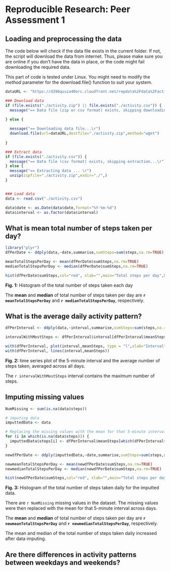 # Reproducible Research: Peer Assessment 1


## Loading and preprocessing the data

The code below will check if the data file exists in the current folder. If not, the script will download the data from internet. Thus, please make sure you are online if you don't have the data in place, or the code might fail downloading the required data.

This part of code is tested under Linux. You might need to modify the *method* parameter for the download.file() function to suit your system.

```r

dataURL <- "https://d396qusza40orc.cloudfront.net/repdata%2Fdata%2Factivity.zip"

### Download data
if (file.exists("./activity.zip") || file.exists("./activity.csv")) {
  message("== Data file (zip or csv format) exists, skipping downloading step \r")
  
} else {

  message("== Downloading data file...\r")
  download.file(url=dataURL,destfile="./activity.zip",method="wget")
  
}

### Extract data
if (file.exists("./activity.csv")) {
  message("== Data file (csv format) exists, skipping extraction...\r")
} else {
  message("== Extracting data ... \r")
  unzip(zipfile="./activity.zip",exdir="./",)  
}


### Load data
data <- read.csv("./activity.csv")

data$date <- as.Date(data$date,format="%Y-%m-%d")
data$interval <- as.factor(data$interval)

```

## What is mean total number of steps taken per day?

```r

library("plyr")
dfPerDate <- ddply(data,~date,summarise,sumSteps=sum(steps,na.rm=TRUE),meanSteps=mean(steps,na.rm=TRUE),sdSteps=sd(steps,na.rm=TRUE))

meanTotalStepsPerDay <- mean(dfPerDate$sumSteps,na.rm=TRUE)
medianTotalStepsPerDay <- median(dfPerDate$sumSteps,na.rm=TRUE)

hist(dfPerDate$sumSteps,col="red", xlab="",main="Total steps per day",breaks=10)

```

**Fig. 1:** Histogram of the total number of steps taken each day

The **mean** and **median** of total number of steps taken per day are **`r meanTotalStepsPerDay`** and **`r medianTotalStepsPerDay`**, respectively.


## What is the average daily activity pattern?

```r
dfPerInterval <- ddply(data,~interval,summarise,sumSteps=sum(steps,na.rm=TRUE),meanSteps=mean(steps,na.rm=TRUE),sdSteps=sd(steps,na.rm=TRUE))

intervalWithMostSteps <- dfPerInterval$interval[dfPerInterval$meanSteps == max(dfPerInterval$meanSteps)]

with(dfPerInterval, plot(interval,meanSteps, type = "l",xlab="Interval",ylab="Mean steps",main="Mean steps per 5-min interval"))
with(dfPerInterval, lines(interval,meanSteps))

```
**Fig. 2:** time series plot of the 5-minute interval and the average number of steps taken, averaged across all days.

The `r intervalWithMostSteps` interval contains the maximum number of steps.


## Imputing missing values

```r

NumMissing <- sum(is.na(data$steps))

# imputing data
imputtedData <- data

# Replacing the missing values with the mean for that 5-minute interval across days
for (i in which(is.na(data$steps))) {
  imputtedData$steps[i] <- dfPerInterval$meanSteps[which(dfPerInterval$interval==imputtedData$interval[i])]
}

newdfPerDate <- ddply(imputtedData,~date,summarise,sumSteps=sum(steps,na.rm=TRUE),meanSteps=mean(steps,na.rm=TRUE),sdSteps=sd(steps,na.rm=TRUE))

newmeanTotalStepsPerDay <- mean(newdfPerDate$sumSteps,na.rm=TRUE)
newmedianTotalStepsPerDay <- median(newdfPerDate$sumSteps,na.rm=TRUE)

hist(newdfPerDate$sumSteps,col="red", xlab="",main="Total steps per day -- Imputted data",breaks=10)

```

**Fig. 3:** Histogram of the total number of steps taken daily for the imputted data.

There are `r NumMissing` missing values in the dataset. The missing values were then replaced with the mean for that 5-minute interval across days.


The **mean** and **median** of total number of steps taken per day are **`r newmeanTotalStepsPerDay`** and **`r newmedianTotalStepsPerDay`**, respectively.

The mean and median of the total number of steps taken daily increased after data imputing.

## Are there differences in activity patterns between weekdays and weekends?
